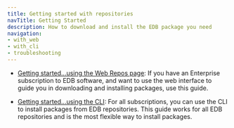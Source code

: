 ```yaml
---
title: Getting started with repositories
navTitle: Getting Started
description: How to download and install the EDB package you need
navigation:
- with_web
- with_cli
- troubleshooting
---
```


* [Getting started...using the Web Repos page](with_web): If you have an Enterprise subscription to EDB software, and want to use the web interface to guide you in downloading and installing packages, use this guide.

* [Getting started...using the CLI](with_cli): For all subscriptions, you can use the CLI to install packages from EDB repositories. This guide works for all EDB repositories and is the most flexible way to install packages.

